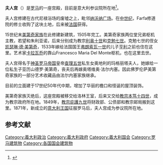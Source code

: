 {{for|都灵的萨伏伊王宫|夫人宫 (都灵)}}
{{NoteTA
|G1=Popes
}}
{{Infobox Historic building
|name                   = 夫人宫
|image                  = Palazzo Madama - Roma.jpg
|caption                = 
|map_type               = 
|latitude               = 41.899191
|longitude              = 12.474278
|location_town          = [[罗马|罗马]]
|location_country       = [[意大利|意大利]]
|architect              = 
|client                 = 美第奇家族
|engineer               =
|construction_start_date= 15世纪后期
|completion_date        = 1505年
|date_demolished        =
|cost                   =
|structural_system      =
|style                  =
|size                   =
}}
'''夫人宫'''（{{lang-it|Palazzo Madama}}）是[[罗马|罗马]]的一座宫殿，目前是意大利参议院所在地<ref>{{Cite web |url=http://www.senato.it/relazioni/21612/21690/30823/31181/genpagspalla.htm |title=Sito del Senato della Repubblica |accessdate=2011-03-18 |archive-date=2011-02-24 |archive-url=https://web.archive.org/web/20110224003814/http://www.senato.it/relazioni/21612/21690/30823/31181/genpagspalla.htm |dead-url=no }}</ref>。

夫人宫修建在古代尼禄浴场的废墟之上，毗邻[[纳沃纳广场|纳沃纳广场]]。在[[中世纪|中世纪]]，Farfa修道院的修士收购了这块土地，后来被[[法国|法国]]获得。

15世纪末[[美第奇家族|美第奇家族]]在此修建新建筑，1505年完工。美第奇家族两位堂兄弟枢机主教，若望和朱利亚诺，后来分别成为教宗[[利奥十世|利奥十世]]和[[克勉七世|克勉七世]]。克勉七世的侄女[[凯瑟琳·德·美第奇|凯瑟琳·德·美第奇]]，1533年嫁给法国国王[[弗朗索瓦一世|弗朗索瓦一世]]的儿子[[亨利二世_(法兰西)|亨利]]之前也住在这里。艺术家[[卡拉瓦乔|卡拉瓦乔]]的靠山Francesco Maria Del Monte枢机，也在这里去世。

夫人宫得名于[[神圣罗马帝国|神圣罗马帝国]]皇帝[[查理五世|查理五世]]私生女奥地利的玛格丽塔夫人，她嫁给一位私生子亚历山德罗·美第奇，丧夫后再嫁奥塔维奥·法尔内塞。因此佛罗伦萨美第奇家族的一部分艺术收藏品由法尔内塞家族继承。

目前的立面建于17世纪50年代中期，增加了华丽的檐口和怪诞的屋顶装饰。

美第奇家族灭绝后，这座宫殿被移交给洛林王室，后来又交给[[教宗本笃十四世|教宗本笃十四世]]，成为教宗政府所在地。1849年，[[教宗庇護九世|教宗庇護九世]]将财政部、公债部和教宗邮局搬到这里。1871年，新成立的[[意大利王国|意大利王国]]征服罗马后，夫人宫成为参议院所在地。

==参考文献==
{{reflist}}
{{commonscat|Palazzo Madama (Rome)}} 

{{罗马地标}}
{{normdaten}}
[[Category:義大利政治|Category:義大利政治]]
[[Category:義大利政府|Category:義大利政府]]
[[Category:義大利国会|Category:義大利国会]]
[[Category:罗马建筑物|Category:罗马建筑物]]
[[Category:各国国会建筑物|Category:各国国会建筑物]]